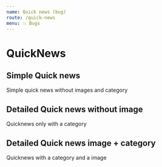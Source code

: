 ```yaml
---
name: Quick news (bug)
route: /quick-news
menu: 💥 Bugs
---
```



# QuickNews

## Simple Quick news

Simple quick news without images and category

<Playground fullBleed noPadding>
  <QuickNews
    title="Actualités"
    action={{
      url: '/',
      label: 'Voir toutes mes actualités',
    }}
    news={[
      {
        title: 'AXA passe à 100% d’électricité durable d’ici 2025',
        content:
          'Ce 11 juillet, je suis fière d’annoncer qu’AXA va rejoindre le mouvement RE100, en s’engageant à se procurer 100% de son électricité auprès de sources…',
        url: '/',
      },
      {
        title: 'AXA Quiz : 2017 en 15 questions',
        content:
          "Que connaissez-vous de l'actualité d'AXA en 2017 ? Testez vos connaissances en jouant à notre quiz de fin d'année !",
        url: '/',
      },
      {
        title:
          'Rencontre avec Jeffrey, bénévole aux Philippines avec AXA Atout Cœur',
        content:
          'À l’occasion de la Journée internationale des volontaires ce 5 décembre, AXA met en lumière les initiatives des bénévoles du réseau international AXA Atout Cœur à…',
        url: '/',
      },
    ]}
  />
</Playground>

## Detailed Quick news without image

Quicknews only with a category

<Playground fullBleed noPadding>
  <QuickNews
    title="Actualités"
    action={{
      url: '/',
      label: 'Voir toutes mes actualités',
    }}
    news={[
      {
        category: {
          url: 'http://www.google.com',
          label: 'News',
        },
        title: 'AXA passe à 100% d’électricité durable d’ici 2025',
        content:
          'Ce 11 juillet, je suis fière d’annoncer qu’AXA va rejoindre le mouvement RE100, en s’engageant à se procurer 100% de son électricité auprès de sources…',
        url: '/',
      },
      {
        category: {
          url: 'http://www.google.com',
          label: 'Story',
        },
        title: 'AXA Quiz : 2017 en 15 questions',
        content:
          "Que connaissez-vous de l'actualité d'AXA en 2017 ? Testez vos connaissances en jouant à notre quiz de fin d'année !",
        url: '/',
      },
      {
        category: {
          url: 'http://www.google.com',
          label: 'Article',
        },
        title:
          'Rencontre avec Jeffrey, bénévole aux Philippines avec AXA Atout Cœur',
        content:
          'À l’occasion de la Journée internationale des volontaires ce 5 décembre, AXA met en lumière les initiatives des bénévoles du réseau international AXA Atout Cœur à…',
        url: '/',
      },
    ]}
  />
</Playground>

## Detailed Quick news image + category

Quicknews with a category and a image

<Playground fullBleed noPadding>
  <QuickNews
    title="Actualités"
    action={{
      url: '/',
      label: 'Voir toutes mes actualités',
    }}
    news={[
      {
        image: {
          url: 'https://picsum.photos/546/270',
          alt: 'my photo',
        },
        category: {
          url: 'http://www.google.com',
          label: 'Story',
        },
        title: 'AXA passe à 100% d’électricité durable d’ici 2025',
        content:
          'Ce 11 juillet, je suis fière d’annoncer qu’AXA va rejoindre le mouvement RE100, en s’engageant à se procurer 100% de son électricité auprès de sources…',
        url: '/',
      },
      {
        image: {
          url: 'https://picsum.photos/546/270',
          alt: 'my photo',
        },
        category: {
          url: 'http://www.google.com',
          label: 'Story',
        },
        title: 'AXA Quiz : 2017 en 15 questions',
        content:
          "Que connaissez-vous de l'actualité d'AXA en 2017 ? Testez vos connaissances en jouant à notre quiz de fin d'année !",
        url: '/',
      },
      {
        image: {
          url: 'https://picsum.photos/546/270',
          alt: 'my photo',
        },
        category: {
          url: 'http://www.google.com',
          label: 'Story',
        },
        title:
          'Rencontre avec Jeffrey, bénévole aux Philippines avec AXA Atout Cœur',
        content:
          'À l’occasion de la Journée internationale des volontaires ce 5 décembre, AXA met en lumière les initiatives des bénévoles du réseau international AXA Atout Cœur à…',
        url: '/',
      },
    ]}
  />
</Playground>
